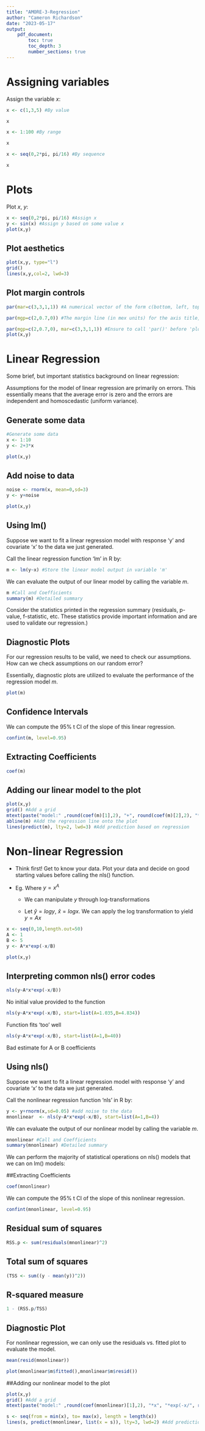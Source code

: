 ```yaml
---
title: "AMORE-3-Regression"
author: "Cameron Richardson"
date: "2023-05-17"
output:
    pdf_document:
        toc: true
        toc_depth: 3
        number_sections: true
---
```


# Assigning variables

Assign the variable $x$:

```r
x <- c(1,3,5) #By value
```

```r
x
```

```r
x <- 1:100 #By range
```

```r
x
```

```r
x <- seq(0,2*pi, pi/16) #By sequence
```

```r
x
```

# Plots

Plot $x$, $y$:

```r
x <- seq(0,2*pi, pi/16) #Assign x
y <- sin(x) #Assign y based on some value x
plot(x,y) 
```

## Plot aesthetics

```r
plot(x,y, type="l")
grid()
lines(x,y,col=2, lwd=3)
```

## Plot margin controls

```r
par(mar=c(3,3,1,1)) #A numerical vector of the form c(bottom, left, top, right)
```

```r
par(mgp=c(2,0.7,0)) #The margin line (in mex units) for the axis title, axis labels and axis line.
```

```r
par(mgp=c(2,0.7,0), mar=c(3,3,1,1)) #Ensure to call 'par()' before 'plot()'
plot(x,y)
```

# Linear Regression

Some brief, but important statistics background on linear regression:

Assumptions for the model of linear regression are primarily on errors. This essentially means that the average error is zero and the errors are independent and homoscedastic (uniform variance).

## Generate some data

```r
#Generate some data 
x <- 1:10 
y <- 2+3*x
```

```r
plot(x,y)
```

## Add noise to data

```r
noise <- rnorm(x, mean=0,sd=3)
y <- y+noise
```

```r
plot(x,y)
```

## Using lm()

Suppose we want to fit a linear regression model with response 'y' and covariate 'x' to the data we just generated.

Call the linear regression function 'lm' in R by:

```r
m <- lm(y~x) #Store the linear model output in variable 'm'
```

We can evaluate the output of our linear model by calling the variable $m$.

```r
m #Call and Coefficients
summary(m) #Detailed summary
```

Consider the statistics printed in the regression summary (residuals, p-value, f-statistic, etc. These statistics provide important information and are used to validate our regression.)

## Diagnostic Plots

For our regression results to be valid, we need to check our assumptions. How can we check assumptions on our random error?

Essentially, diagnostic plots are utilized to evaluate the performance of the regression model $m$.

```r
plot(m)
```

## Confidence Intervals

We can compute the 95% t CI of the slope of this linear regression.

```r
confint(m, level=0.95)
```

## Extracting Coefficients

```r
coef(m)
```

## Adding our linear model to the plot

```r
plot(x,y)
grid() #Add a grid
mtext(paste("model:" ,round(coef(m)[1],2), "+", round(coef(m)[2],2), "*x")) #Paste the model coefficients onto the plot
abline(m) #Add the regression line onto the plot 
lines(predict(m), lty=2, lwd=3) #Add prediction based on regression
```

# Non-linear Regression

-   Think first! Get to know your data. Plot your data and decide on good starting values before calling the nls() function.

-   Eg. Where $y=x^A$

    -   We can manipulate $y$ through log-transformations

    -   Let $\hat{y}=logy$, $\hat{x}=logx$. We can apply the log transformation to yield $y = A x$

```r
x <- seq(0,10,length.out=50)
A <- 1
B <- 5
y <- A*x*exp(-x/B)
```

```r
plot(x,y)
```

## Interpreting common nls() error codes

```r
nls(y~A*x*exp(-x/B))
```

No initial value provided to the function

```r
nls(y~A*x*exp(-x/B), start=list(A=1.035,B=4.834))
```

Function fits 'too' well

```r
nls(y~A*x*exp(-x/B), start=list(A=1,B=40))
```

Bad estimate for A or B coefficients

## Using nls()

Suppose we want to fit a linear regression model with response 'y' and covariate 'x' to the data we just generated.

Call the nonlinear regression function 'nls' in R by:

```r
y <- y+rnorm(x,sd=0.05) #add noise to the data
mnonlinear  <- nls(y~A*x*exp(-x/B), start=list(A=1,B=4))
```

We can evaluate the output of our nonlinear model by calling the variable $m$.

```r
mnonlinear #Call and Coefficients
summary(mnonlinear) #Detailed summary
```

We can perform the majority of statistical operations on nls() models that we can on lm() models:

##Extracting Coefficients
```r
coef(mnonlinear)
```

We can compute the 95% t CI of the slope of this nonlinear regression.
```r
confint(mnonlinear, level=0.95)
```

## Residual sum of squares
```r
RSS.p <- sum(residuals(mnonlinear)^2)
```

## Total sum of squares
```r
(TSS <- sum((y - mean(y))^2))  
```

## R-squared measure
```r
1 - (RSS.p/TSS)  
```

## Diagnostic Plot
For nonlinear regression, we can only use the residuals vs. fitted plot to evaluate the model.  

```r
mean(resid(mnonlinear))
```

```r
plot(mnonlinear$m$fitted(),mnonlinear$m$resid())
```


##Adding our nonlinear model to the plot
```r
plot(x,y)
grid() #Add a grid
mtext(paste("model:" ,round(coef(mnonlinear)[1],2), "*x", "*exp(-x/", round(coef(mnonlinear)[2],2), ")")) #Paste the model coefficients onto the plot

s <- seq(from = min(x), to= max(x), length = length(x))
lines(s, predict(mnonlinear, list(x = s)), lty=3, lwd=2) #Add prediction based on regression 
```

